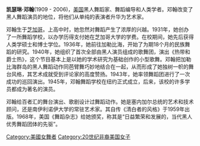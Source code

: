 {{unreferenced|time=2010-07-08T03:32:23+00:00}}
'''凯瑟琳·邓翰'''(1909 - 2006)，[[美国|美国]]黑人舞蹈家、舞蹈编导和人类学者。邓翰改变了黑人舞蹈演员的地位，将他们从单纯的表演者升华为艺术家。

邓翰生于[[芝加哥|芝加哥]]。上高中时，她忽然对舞蹈产生了浓厚的兴越。1931年，她创办了一所舞蹈学校，以办学历得支付她在芝加哥大学的学费。在校期间，她先后获得人类学硕士和博士学位。1936年，她前往加勒比海，开始了为期18个月的民族舞蹈的研究。1940年，她组织了首次全部由黑人演员组成的歌舞团，演出《热带和爵士热》，这个节目基本上是以她的学术研究为基础创作的小型歌舞。邓翰把加勒比海群岛的黑人舞蹈动作同芭臂舞巧妙地结合在一起，从而形成了她独树一帜的舞台风格，其艺术成就受到评论家的高度赞扬。1943年，她率领舞蹈团进行了一次成功的巡回演出。1945年，邓翰舞蹈学校在纽约正式成立，后来，该校的许多学员都成为著名的演员。

邓翰给百者汇的舞台演出、歌剧设计过舞蹈动作。她是塞内加尔总统的艺术和技术顾问，还是南伊利诺伊大学的常驻艺术家。其自传《清白者的风格》于1959年出版。1968年，美国《舞蹈杂志》给她颁奖，称其是“日益繁荣和发展的，当代黑人优秀舞蹈团体的先驱”。
{{20世纪80年代肯尼迪中心荣誉奖}}
{{Authority control}}
[[Category:美國女舞者|Category:美國女舞者]]
[[Category:20世纪非裔美国女子|Category:20世纪非裔美国女子]]